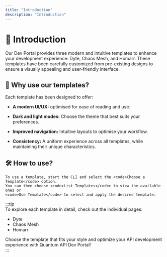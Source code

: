 ```yaml
---
title: "Introduction"
description: "Introduction"
---
```





# 🚀 Introduction 

Our Dev Portal provides three modern and intuitive templates to enhance your development experience: <Link to="/docs/templates/dyte" >Dyte</Link>, <Link to="/docs/templates/chaos-mesh" >Chaos Mesh</Link>, and <Link to="/docs/templates/homarr" >Homarr</Link>. These templates have been carefully customized from pre-existing designs to ensure a visually appealing and user-friendly interface.

## 📌 Why use our templates?  
  Each template has been designed to offer:

* **A modern UI/UX:** optimised for ease of reading and use.

* **Dark and light modes:** Choose the theme that best suits your preferences.

* **Improved navigation:** Intuitive layouts to optimise your workflow.

* **Consistency:** A uniform experience across all templates, while maintaining their unique characteristics.

## 🛠 How to use? 

    To use a template, start the CLI and select the <code>Choose a Template</code> option. 
    You can then choose <code>List Templates</code> to view the available ones or 
    <code>Use Template</code> to select and apply the desired template.

:::tip  
To explore each template in detail, check out the individual pages:  

* <Link to="/docs/templates/dyte" >Dyte</Link>
* <Link to="/docs/templates/chaos-mesh" >Chaos Mesh</Link>
* <Link to="/docs/templates/homarr" >Homarr</Link>

Choose the template that fits your style and optimize your API development experience with Quantum API Dev Portal!  
:::
 

